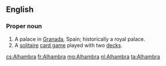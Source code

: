 ==English==
{{wikipedia}}
===Proper noun===
{{en-proper noun}}

# A palace in [[Granada]], Spain; historically a royal palace.
# A [[solitaire]] [[card game]] played with two [[deck]]s.

[[cs:Alhambra]]
[[fr:Alhambra]]
[[mg:Alhambra]]
[[nl:Alhambra]]
[[ta:Alhambra]]